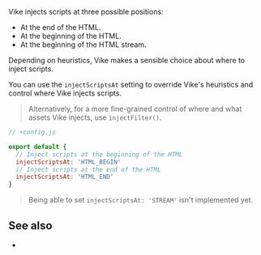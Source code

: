 
Vike injects scripts at three possible positions:
- At the end of the HTML.
- At the beginning of the HTML.
- At the beginning of the <Link href="/streaming">HTML stream</Link>.

Depending on heuristics, Vike makes a sensible choice about where to inject scripts.

You can use the `injectScriptsAt` setting to override Vike's heuristics and control where Vike injects scripts.

> Alternatively, for a more fine-grained control of where and what assets Vike injects, use <Link href="/injectFilter">`injectFilter()`</Link>.

```js
// +config.js

export default {
  // Inject scripts at the beginning of the HTML
  injectScriptsAt: 'HTML_BEGIN'
  // Inject scripts at the end of the HTML
  injectScriptsAt: 'HTML_END'
}
```

> Being able to set `injectScriptsAt: 'STREAM'` isn't implemented yet.

## See also

- <Link href="/injectFilter" />
